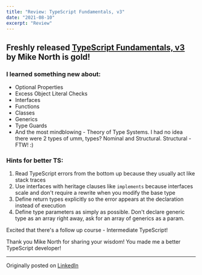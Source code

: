 ```yaml
---
title: "Review: TypeScript Fundamentals, v3"
date: "2021-08-10"
excerpt: "Review"
---
```


## Freshly released [TypeScript Fundamentals, v3](https://frontendmasters.com/courses/typescript-v3/) by Mike North is gold!

### I learned something new about:

- Optional Properties
- Excess Object Literal Checks
- Interfaces
- Functions
- Classes
- Generics
- Type Guards
- And the most mindblowing - Theory of Type Systems. I had no idea there were 2 types of umm, types? Nominal and Structural. Structural - FTW! :)

### Hints for better TS:

1. Read TypeScript errors from the bottom up because they usually act like stack traces
2. Use interfaces with heritage clauses like `implements` because interfaces scale and don't require a rewrite when you modify the base type
3. Define return types explicitly so the error appears at the declaration instead of execution
4. Define type parameters as simply as possible. Don't declare generic type as an array right away, ask for an array of generics as a param.

Excited that there's a follow up course - Intermediate TypeScript!

Thank you Mike North for sharing your wisdom! You made me a better TypeScript developer!

---

Originally posted on [LinkedIn](https://www.linkedin.com/feed/update/urn:li:activity:6830565203680329728/)
